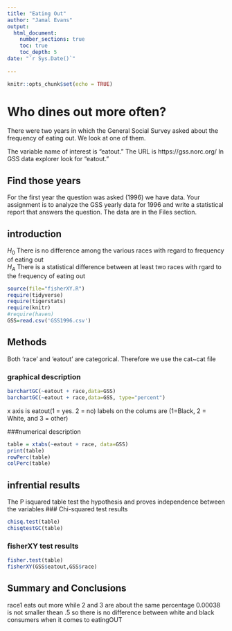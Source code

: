 ```yaml
---
title: "Eating Out"
author: "Jamal Evans"
output: 
  html_document:
    number_sections: true
    toc: true
    toc_depth: 5
date: "`r Sys.Date()`"    
    
---
```


```r
knitr::opts_chunk$set(echo = TRUE)
```

# Who dines out more often?
There were two years in which the General Social Survey asked about the frequency of eating out. We look at one of them.

The variable name of interest is "eatout."  The URL is https://gss.norc.org/ In GSS data explorer look for "eatout." 

## Find those years 
For the first year the question was asked (1996) we have data. Your assignment is to analyze the GSS yearly data for 1996 and write a statistical report that answers the question.  The data are in the Files section.   

## introduction
$H_0$ There is no difference among the various races with regard to frequency of eating out  
$H_A$ There is a statistical difference between at least two races with rgard to the frequency of eating out  


```r
source(file="fisherXY.R")
require(tidyverse)
require(tigerstats)
require(knitr)
#require(haven)
GSS=read.csv('GSS1996.csv')

```

## Methods
Both 'race' and 'eatout' are categorical. Therefore we use the cat~cat file

### graphical description
```r
barchartGC(~eatout + race,data=GSS)
barchartGC(~eatout + race,data=GSS, type="percent")

```

x axis is eatout(1 = yes. 2 = no) labels on the colums are (1=Black, 2 = White, and 3 = other)

###numerical description 
```r
table = xtabs(~eatout + race, data=GSS)
print(table)
rowPerc(table)
colPerc(table)
```


## infrential results
The P isquared table test the hypothesis and proves independence between the variables 
### Chi-squared test results
```r
chisq.test(table)
chisqtestGC(table)
```

### fisherXY test results
```r
fisher.test(table)
fisherXY(GSS$eatout,GSS$race)
```

## Summary and Conclusions

race1 eats out more while 2 and 3 are about the same percentage
0.00038 is not smaller thean .5 so there is no difference between white and black consumers when it comes to eatingOUT




